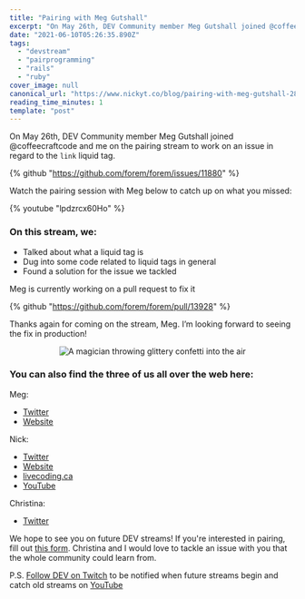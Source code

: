 ```yaml
---
title: "Pairing with Meg Gutshall"
excerpt: "On May 26th, DEV Community member Meg Gutshall joined @coffeecraftcode and me on the pairing stream..."
date: "2021-06-10T05:26:35.890Z"
tags:
  - "devstream"
  - "pairprogramming"
  - "rails"
  - "ruby"
cover_image: null
canonical_url: "https://www.nickyt.co/blog/pairing-with-meg-gutshall-28o7/"
reading_time_minutes: 1
template: "post"
---
```


On <time datetime="2021-05-26">May 26th</time>, DEV Community member Meg Gutshall joined @coffeecraftcode and me on the pairing stream to work on an issue in regard to the `link` liquid tag.

{% github "https://github.com/forem/forem/issues/11880" %}

Watch the pairing session with Meg below to catch up on what you missed:

{% youtube "lpdzrcx60Ho" %}

### On this stream, we:

- Talked about what a liquid tag is
- Dug into some code related to liquid tags in general
- Found a solution for the issue we tackled

Meg is currently working on a pull request to fix it

{% github "https://github.com/forem/forem/pull/13928" %}

Thanks again for coming on the stream, Meg. I’m looking forward to seeing the fix in production!

<center>

![A magician throwing glittery confetti into the air](https://media.giphy.com/media/s2qXK8wAvkHTO/giphy.gif)

</center>

### You can also find the three of us all over the web here:

Meg:

- [Twitter](https://twitter.com/meg_gutshall)
- [Website](http://meghangutshall.com)

Nick:

- [Twitter](https://twitter.com/nickytonline)
- [Website](https://iamdeveloper.com/)
- [livecoding.ca](https://livecoding.ca)
- [YouTube](https://youtube.iamdeveloper.com)

Christina:

- [Twitter](https://twitter.com/coffeecraftcode)

We hope to see you on future DEV streams! If you're interested in pairing, fill out [this form](https://iamdeveloper.com/pair). Christina and I would love to tackle an issue with you that the whole community could learn from.

P.S. [Follow DEV on Twitch](https://twitch.tv/thepracticaldev) to be notified when future streams begin and catch old streams on [YouTube](https://www.youtube.com/c/thepracticaldevteam)
